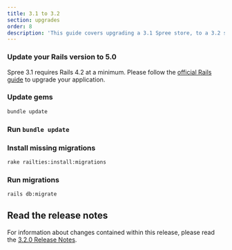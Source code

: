 ```yaml
---
title: 3.1 to 3.2
section: upgrades
order: 8
description: 'This guide covers upgrading a 3.1 Spree store, to a 3.2 store.'
---
```


### Update your Rails version to 5.0

Spree 3.1 requires Rails 4.2 at a minimum. Please follow the [official Rails guide](http://edgeguides.rubyonrails.org/upgrading_ruby_on_rails.html#upgrading-from-rails-4-2-to-rails-5-0) to upgrade your application.

### Update gems

```bash
bundle update
```

### Run `bundle update`

### Install missing migrations

```bash
rake railties:install:migrations
```

### Run migrations

```bash
rails db:migrate
```

## Read the release notes

For information about changes contained within this release, please read the [3.2.0 Release Notes](https://github.com/spree/spree/releases/tag/v3.2.0).
